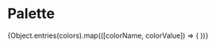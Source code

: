 

<Meta title="Mobilebet|Color System" />

# Palette 

<Preview>
	<Story name="Palette"
		parameters={{ styles: [require('!style-loader!css-loader!sass-loader!../../mobilebet/palette-style.scss?story')]}}
	>
		<article
			style={{
				display: 'grid',
				gridTemplateColumns: 'repeat(3, 1fr)',
				gridGap: '10px',
				gridAutoRows: 'minmax(100px, auto)'
			}}
		>
			{Object.entries(colors).map(([colorName, colorValue]) => (
                <Palette 
					className={colorName.toLowerCase().split("_").join("-")} 
					colorName={colorName}
					colorValue={colorValue} 
				/>
			))}
		</article>
	</Story>
</Preview>
